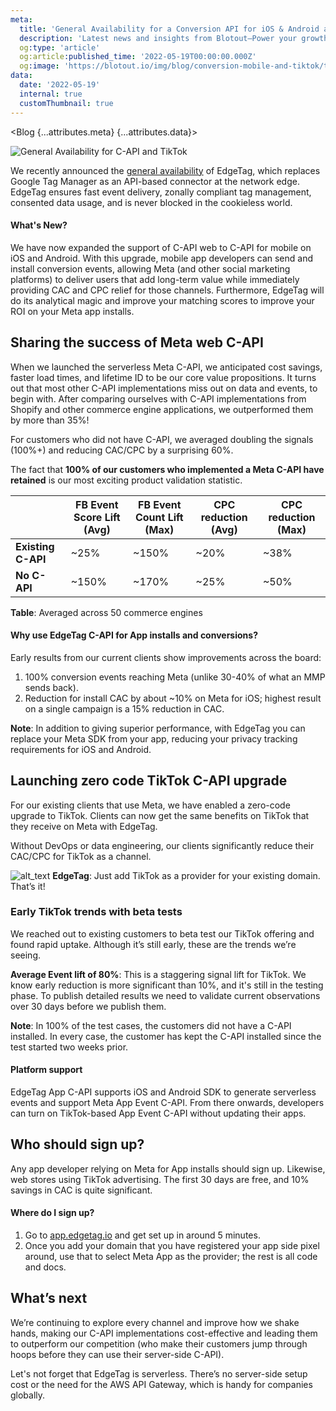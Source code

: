 ```yaml
---
meta:
  title: 'General Availability for a Conversion API for iOS & Android and Serverless TikTok | Blotout'
  description: 'Latest news and insights from Blotout—Power your growth stack in the post-cookie era'
  og:type: 'article'
  og:article:published_time: '2022-05-19T00:00:00.000Z'
  og:image: 'https://blotout.io/img/blog/conversion-mobile-and-tiktok/thumbnail.png'
data:
  date: '2022-05-19'
  internal: true
  customThumbnail: true
---
```




<Blog {...attributes.meta} {...attributes.data}>

![General Availability for C-API and TikTok](/img/blog/conversion-mobile-and-tiktok/main.png)

We recently announced the [general availability](https://blotout.io/blog/edgetag-cdn-general-availability) of EdgeTag, which replaces Google Tag Manager as an API-based connector at the network edge. EdgeTag ensures fast event delivery, zonally compliant tag management, consented data usage, and is never blocked in the cookieless world.


#### What's New?
We have now expanded the support of C-API web to C-API for mobile on iOS and Android. With this upgrade, mobile app developers can send and install conversion events, allowing Meta (and other social marketing platforms) to deliver users that add long-term value while immediately providing CAC and CPC relief for those channels. Furthermore, EdgeTag will do its analytical magic and improve your matching scores to improve your ROI on your Meta app installs.

## Sharing the success of Meta web C-API

When we launched the serverless Meta C-API, we anticipated cost savings, faster load times, and lifetime ID to be our core value propositions. It turns out that most other C-API implementations miss out on data and events, to begin with. After comparing ourselves with C-API implementations from Shopify and other commerce engine applications, we outperformed them by more than 35%!

For customers who did not have C-API, we averaged doubling the signals (100%+) and reducing CAC/CPC by a surprising 60%.

The fact that **100% of our customers who implemented a Meta C-API have retained** is our most exciting product validation statistic.

<table>
  <thead>
    <tr>
      <th> </th>
      <th>FB Event Score Lift (Avg)</th>
      <th>FB Event Count Lift (Max)</th>
      <th>CPC reduction (Avg)</th>
      <th>CPC reduction (Max)</th>
    </tr>
  </thead>
  <tbody>
    <tr>
      <td><b>Existing C-API</b></td>
      <td>~25%</td>
      <td>~150%</td>
      <td>~20%</td>
      <td>~38%</td>
    </tr>
    <tr>
      <td><b>No C-API</b></td>
      <td>~150%</td>
      <td>~170%</td>
      <td>~25%</td>
      <td>~50%</td>
    </tr>
  </tbody>
</table>
<span className='caption'><b>Table</b>: Averaged across 50 commerce engines</span>


#### Why use EdgeTag C-API for App installs and conversions?

Early results from our current clients show improvements across the board:
1. 100% conversion events reaching Meta (unlike 30-40% of what an MMP sends back).
2. Reduction for install CAC by about ~10% on Meta for iOS; highest result on a single campaign is a 15% reduction in CAC.

<b>Note</b>: In addition to giving superior performance, with EdgeTag you can replace your Meta SDK from your app, reducing your privacy tracking requirements for iOS and Android.

## Launching zero code TikTok C-API upgrade
For our existing clients that use Meta, we have enabled a zero-code upgrade to TikTok. Clients can now get the same benefits on TikTok that they receive on Meta with EdgeTag.

Without DevOps or data engineering, our clients significantly reduce their CAC/CPC for TikTok as a channel.

![alt_text](/img/blog/conversion-mobile-and-tiktok/edgetag.png "edgetag")
<span className='caption'><b>EdgeTag</b>: Just add TikTok as a provider for your existing domain. That’s it!</span>

### Early TikTok trends with beta tests

We reached out to existing customers to beta test our TikTok offering and found rapid uptake. Although it’s still early, these are the trends we’re seeing.

<b>Average Event lift of 80%</b>: This is a staggering signal lift for TikTok. We know early reduction is more significant than 10%, and it's still in the testing phase. To publish detailed results we need to validate current observations over 30 days before we publish them.

<b>Note</b>: In 100% of the test cases, the customers did not have a C-API installed. In every case, the customer has kept the C-API installed since the test started two weeks prior.

#### Platform support
EdgeTag App C-API supports iOS and Android SDK to generate serverless events and support Meta App Event C-API. From there onwards, developers can turn on TikTok-based App Event C-API without updating their apps.


## Who should sign up?

Any app developer relying on Meta for App installs should sign up. Likewise, web stores using TikTok advertising. The first 30 days are free, and 10% savings in CAC is quite significant.

#### Where do I sign up?

1. Go to [app.edgetag.io](https://app.edgetag.io) and get set up in around 5 minutes.
2. Once you add your domain that you have registered your app side pixel around, use that to select Meta App as the provider; the rest is all code and docs.

## What’s next

We’re continuing to explore every channel and improve how we shake hands, making our C-API implementations cost-effective and leading them to outperform our competition (who make their customers jump through hoops before they can use their server-side C-API).

Let's not forget that EdgeTag is serverless. There’s no server-side setup cost or the need for the AWS API Gateway, which is handy for companies globally.

<PrimaryCTA link='https://edgetag.io' rel='next' text='Go to EdgeTag' codify_as='Conversion Mobie and TikTok Blog - EdgeTag Website CTA' />

</Blog>
